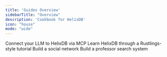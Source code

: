```yaml
---
title: 'Guides Overview'
sidebarTitle: "Overview"
description: 'Cookbook for HelixDB'
icon: "house"
mode: "wide"
---
```


<CardGroup cols={2}>
  <Card
    title="MCP"
    href="../guides/mcp-guide"
    icon="rocket-launch"
  >
    Connect your LLM to HelixDB via MCP
  </Card>
    <Card
    title="Helixir"
    href="../guides/helixir"
    icon="flask-round-potion"
  >
    Learn HelixDB through a Rustlings-style tutorial
  </Card>
  <Card
    title="Social Network"
    href="../guides/social-network"
    icon="users"
  >
    Build a social network
  </Card>
  <Card
    title="Professor Search"
    href="../guides/professors/prof"
    icon="user-graduate"
  >
    Build a professor search system
  </Card>
</CardGroup>
